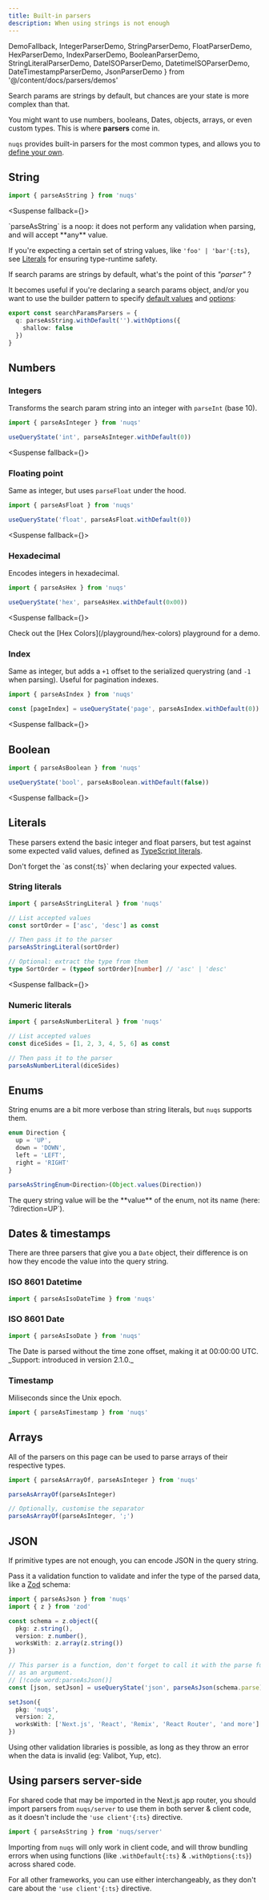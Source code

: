```yaml
---
title: Built-in parsers
description: When using strings is not enough
---
```


  DemoFallback,
  IntegerParserDemo,
  StringParserDemo,
  FloatParserDemo,
  HexParserDemo,
  IndexParserDemo,
  BooleanParserDemo,
  StringLiteralParserDemo,
  DateISOParserDemo,
  DatetimeISOParserDemo,
  DateTimestampParserDemo,
  JsonParserDemo
} from '@/content/docs/parsers/demos'

Search params are strings by default, but chances are your state is more complex than that.

You might want to use numbers, booleans, Dates, objects, arrays, or even custom types.
This is where **parsers** come in.

`nuqs` provides built-in parsers for the most common types, and allows you to [define your own](./making-your-own).

## String

```ts
import { parseAsString } from 'nuqs'
```

<Suspense fallback={<DemoFallback />}>
  <StringParserDemo />
</Suspense>

<Callout title="Type-safety tip">
`parseAsString` is a noop: it does not perform any validation when parsing,
and will accept **any** value.

If you're expecting a certain set of string values, like `'foo' | 'bar'{:ts}`,
see [Literals](#literals) for ensuring type-runtime safety.

</Callout>

If search params are strings by default, what's the point of this _"parser"_ ?

It becomes useful if you're declaring a search params object, and/or you want
to use the builder pattern to specify [default values](./basic-usage#default-values)
and [options](../options):

```ts
export const searchParamsParsers = {
  q: parseAsString.withDefault('').withOptions({
    shallow: false
  })
}
```

## Numbers

### Integers

Transforms the search param string into an integer with `parseInt` (base 10).

```ts
import { parseAsInteger } from 'nuqs'

useQueryState('int', parseAsInteger.withDefault(0))
```

<Suspense fallback={<DemoFallback />}>
  <IntegerParserDemo />
</Suspense>

### Floating point

Same as integer, but uses `parseFloat` under the hood.

```ts
import { parseAsFloat } from 'nuqs'

useQueryState('float', parseAsFloat.withDefault(0))
```

<Suspense fallback={<DemoFallback />}>
  <FloatParserDemo />
</Suspense>

### Hexadecimal

Encodes integers in hexadecimal.

```ts
import { parseAsHex } from 'nuqs'

useQueryState('hex', parseAsHex.withDefault(0x00))
```

<Suspense fallback={<DemoFallback />}>
  <HexParserDemo />
</Suspense>

<Callout title="Going further">
  Check out the [Hex Colors](/playground/hex-colors) playground for a demo.
</Callout>

### Index

Same as integer, but adds a `+1` offset to the serialized querystring (and `-1` when parsing).
Useful for pagination indexes.

```ts
import { parseAsIndex } from 'nuqs'

const [pageIndex] = useQueryState('page', parseAsIndex.withDefault(0))
```

<Suspense fallback={<DemoFallback />}>
  <IndexParserDemo />
</Suspense>

## Boolean

```ts
import { parseAsBoolean } from 'nuqs'

useQueryState('bool', parseAsBoolean.withDefault(false))
```

<Suspense fallback={<DemoFallback />}>
  <BooleanParserDemo />
</Suspense>

## Literals

These parsers extend the basic integer and float parsers, but test against
some expected valid values, defined as [TypeScript literals](https://www.typescriptlang.org/docs/handbook/2/everyday-types.html#literal-types).

<Callout title="Note">
Don't forget the `as const{:ts}` when declaring your expected values.
</Callout>

### String literals

```ts /as const/
import { parseAsStringLiteral } from 'nuqs'

// List accepted values
const sortOrder = ['asc', 'desc'] as const

// Then pass it to the parser
parseAsStringLiteral(sortOrder)

// Optional: extract the type from them
type SortOrder = (typeof sortOrder)[number] // 'asc' | 'desc'
```

<Suspense fallback={<DemoFallback />}>
  <StringLiteralParserDemo />
</Suspense>

### Numeric literals

```ts /as const/
import { parseAsNumberLiteral } from 'nuqs'

// List accepted values
const diceSides = [1, 2, 3, 4, 5, 6] as const

// Then pass it to the parser
parseAsNumberLiteral(diceSides)
```

## Enums

String enums are a bit more verbose than string literals, but `nuqs` supports them.

```ts
enum Direction {
  up = 'UP',
  down = 'DOWN',
  left = 'LEFT',
  right = 'RIGHT'
}

parseAsStringEnum<Direction>(Object.values(Direction))
```

<Callout title="Note">
  The query string value will be the **value** of the enum, not its name (here:
  `?direction=UP`).
</Callout>

## Dates & timestamps

There are three parsers that give you a `Date` object, their difference is
on how they encode the value into the query string.

### ISO 8601 Datetime

```ts
import { parseAsIsoDateTime } from 'nuqs'
```

<Suspense>
  <DatetimeISOParserDemo />
</Suspense>

### ISO 8601 Date

```ts
import { parseAsIsoDate } from 'nuqs'
```

<Suspense>
  <DateISOParserDemo />
</Suspense>

<Callout>
  The Date is parsed without the time zone offset, making it at 00:00:00 UTC.
  <br />
  <span className="mt-1.5 block">_Support: introduced in version 2.1.0._</span>
</Callout>

### Timestamp

Miliseconds since the Unix epoch.

```ts
import { parseAsTimestamp } from 'nuqs'
```

<Suspense>
  <DateTimestampParserDemo />
</Suspense>

## Arrays

All of the parsers on this page can be used to parse arrays of their respective types.

```ts
import { parseAsArrayOf, parseAsInteger } from 'nuqs'

parseAsArrayOf(parseAsInteger)

// Optionally, customise the separator
parseAsArrayOf(parseAsInteger, ';')
```

## JSON

If primitive types are not enough, you can encode JSON in the query string.

Pass it a validation function to validate and infer the type of the parsed data,
like a [Zod](https://zod.dev) schema:

```ts
import { parseAsJson } from 'nuqs'
import { z } from 'zod'

const schema = z.object({
  pkg: z.string(),
  version: z.number(),
  worksWith: z.array(z.string())
})

// This parser is a function, don't forget to call it with the parse function
// as an argument.
// [!code word:parseAsJson()]
const [json, setJson] = useQueryState('json', parseAsJson(schema.parse))

setJson({
  pkg: 'nuqs',
  version: 2,
  worksWith: ['Next.js', 'React', 'Remix', 'React Router', 'and more']
})
```

<Suspense>
  <JsonParserDemo />
</Suspense>

Using other validation libraries is possible, as long as they throw an error
when the data is invalid (eg: Valibot, Yup, etc).

## Using parsers server-side

For shared code that may be imported in the Next.js app router, you should import
parsers from `nuqs/server` to use them in both server & client code,
as it doesn't include the `'use client'{:ts}` directive.

```ts
import { parseAsString } from 'nuqs/server'
```

Importing from `nuqs` will only work in client code, and will throw bundling errors
when using functions (like `.withDefault{:ts}` & `.withOptions{:ts}`)
across shared code.

For all other frameworks, you can use either interchangeably, as they don't
care about the `'use client'{:ts}` directive.
